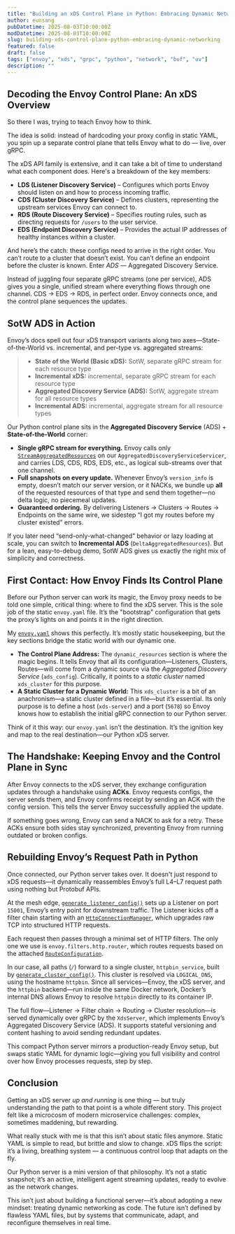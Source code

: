```yaml
---
title: "Building an xDS Control Plane in Python: Embracing Dynamic Networking"
author: eunsang
pubDatetime: 2025-08-03T10:00:00Z
modDatetime: 2025-08-03T10:00:00Z
slug: building-xds-control-plane-python-embracing-dynamic-networking
featured: false
draft: false
tags: ["envoy", "xds", "grpc", "python", "network", "buf", "uv"]
description: ""
--- 
```



## Decoding the Envoy Control Plane: An xDS Overview

So there I was, trying to teach Envoy how to think.

The idea is solid: instead of hardcoding your proxy config in static YAML, you spin up a separate control plane that tells Envoy what to do — live, over gRPC.

The xDS API family is extensive, and it can take a bit of time to understand what each component does. Here's a breakdown of the key members:

* **LDS (Listener Discovery Service)** – Configures which ports Envoy should listen on and how to process incoming traffic.
* **CDS (Cluster Discovery Service)** – Defines clusters, representing the upstream services Envoy can connect to.
* **RDS (Route Discovery Service)** – Specifies routing rules, such as directing requests for `/users` to the user service.
* **EDS (Endpoint Discovery Service)** – Provides the actual IP addresses of healthy instances within a cluster.

And here’s the catch: these configs need to arrive in the right order. You can’t route to a cluster that doesn’t exist. You can’t define an endpoint before the cluster is known. Enter *ADS* — Aggregated Discovery Service.

Instead of juggling four separate gRPC streams (one per service), ADS gives you a single, unified stream where everything flows through one channel. CDS → EDS → RDS, in perfect order. Envoy connects once, and the control plane sequences the updates.

## SotW ADS in Action

Envoy’s docs spell out four xDS transport variants along two axes—State-of-the-World vs. incremental, and per-type vs. aggregated streams:

> * **State of the World (Basic xDS):** SotW, separate gRPC stream for each resource type
> * **Incremental xDS:** incremental, separate gRPC stream for each resource type
> * **Aggregated Discovery Service (ADS):** SotW, aggregate stream for all resource types
> * **Incremental ADS:** incremental, aggregate stream for all resource types

Our Python control plane sits in the **Aggregated Discovery Service** (ADS) + **State-of-the-World** corner:

* **Single gRPC stream for everything.** Envoy calls only [`StreamAggregatedResources`](https://github.com/CynicDog/Envoy-xDS-server-in-python/blob/52925c42c187eeb6b657b7af0af2193b3111069e/xds_server.py#L231) on our `AggregatedDiscoveryServiceServicer`, and carries LDS, CDS, RDS, EDS, etc., as logical sub-streams over that one channel.
* **Full snapshots on every update.** Whenever Envoy’s `version_info` is empty, doesn’t match our server version, or it NACKs, we bundle up **all** of the requested resources of that type and send them together—no delta logic, no piecemeal updates.
* **Guaranteed ordering.** By delivering Listeners → Clusters → Routes → Endpoints on the same wire, we sidestep “I got my routes before my cluster existed” errors.

If you later need “send-only-what-changed” behavior or lazy loading at scale, you can switch to **Incremental ADS** (`DeltaAggregatedResources`). But for a lean, easy-to-debug demo, SotW ADS gives us exactly the right mix of simplicity and correctness.

## First Contact: How Envoy Finds Its Control Plane

Before our Python server can work its magic, the Envoy proxy needs to be told one simple, critical thing: where to find the xDS server. This is the sole job of the static `envoy.yaml` file. It’s the "bootstrap" configuration that gets the proxy’s lights on and points it in the right direction.

My [`envoy.yaml`](https://github.com/CynicDog/Envoy-xDS-server-in-python/blob/main/envoy.yaml) shows this perfectly. It’s mostly static housekeeping, but the key sections bridge the static world with our dynamic one.

* **The Control Plane Address:** The `dynamic_resources` section is where the magic begins. It tells Envoy that all its configuration—Listeners, Clusters, Routes—will come from a dynamic source via the *Aggregated Discovery Service* (`ads_config`). Critically, it points to a *static cluster* named `xds_cluster` for this purpose.
* **A Static Cluster for a Dynamic World:** This `xds_cluster` is a bit of an anachronism—a static cluster defined in a file—but it’s essential. Its only purpose is to define a host (`xds-server`) and a port (`5678`) so Envoy knows how to establish the initial gRPC connection to our Python server.

Think of it this way: our `envoy.yaml` isn’t the destination. It’s the ignition key and map to the real destination—our Python xDS server.

## The Handshake: Keeping Envoy and the Control Plane in Sync

After Envoy connects to the xDS server, they exchange configuration updates through a handshake using **ACKs**. Envoy requests configs, the server sends them, and Envoy confirms receipt by sending an ACK with the config version. This tells the server Envoy successfully applied the update.

If something goes wrong, Envoy can send a NACK to ask for a retry. These ACKs ensure both sides stay synchronized, preventing Envoy from running outdated or broken configs.

<ExcalidrawSVG
    src={EnvoyXDS}
    alt=""
    caption=""
/>

## Rebuilding Envoy’s Request Path in Python

Once connected, our Python server takes over. It doesn't just respond to xDS requests—it dynamically reassembles Envoy’s full L4–L7 request path using nothing but Protobuf APIs.

At the mesh edge, [`generate_listener_config()`](https://github.com/CynicDog/Envoy-xDS-server-in-python/blob/52925c42c187eeb6b657b7af0af2193b3111069e/xds_server.py#L75) sets up a Listener on port `15001`, Envoy’s entry point for downstream traffic. The Listener kicks off a filter chain starting with an [`HttpConnectionManager`](https://github.com/CynicDog/Envoy-xDS-server-in-python/blob/52925c42c187eeb6b657b7af0af2193b3111069e/xds_server.py#L113), which upgrades raw TCP into structured HTTP requests.

Each request then passes through a minimal set of HTTP filters. The only one we use is `envoy.filters.http.router`, which routes requests based on the attached [`RouteConfiguration`](https://github.com/CynicDog/Envoy-xDS-server-in-python/blob/52925c42c187eeb6b657b7af0af2193b3111069e/xds_server.py#L84).

In our case, all paths (`/`) forward to a single cluster, `httpbin_service`, built by [`generate_cluster_config()`](https://github.com/CynicDog/Envoy-xDS-server-in-python/blob/52925c42c187eeb6b657b7af0af2193b3111069e/xds_server.py#L164). This cluster is resolved via `LOGICAL_DNS`, using the hostname `httpbin`. Since all services—Envoy, the xDS server, and the `httpbin` backend—run inside the same Docker network, Docker’s internal DNS allows Envoy to resolve `httpbin` directly to its container IP.

The full flow—Listener → Filter chain → Routing → Cluster resolution—is served dynamically over gRPC by the `XdsServer`, which implements Envoy’s Aggregated Discovery Service (ADS). It supports stateful versioning and content hashing to avoid sending redundant updates.

This compact Python server mirrors a production-ready Envoy setup, but swaps static YAML for dynamic logic—giving you full visibility and control over how Envoy processes requests, step by step.

## Conclusion

Getting an xDS server *up and running* is one thing — but truly understanding the path to that point is a whole different story. This project felt like a microcosm of modern microservice challenges: complex, sometimes maddening, but rewarding.

What really stuck with me is that this isn’t about static files anymore. Static YAML is simple to read, but brittle and slow to change. xDS flips the script: it’s a living, breathing system — a continuous control loop that adapts on the fly.

Our Python server is a mini version of that philosophy. It’s not a static snapshot; it’s an active, intelligent agent streaming updates, ready to evolve as the network changes.

This isn’t just about building a functional server—it’s about adopting a new mindset: treating dynamic networking as code. The future isn’t defined by flawless YAML files, but by systems that communicate, adapt, and reconfigure themselves in real time.
